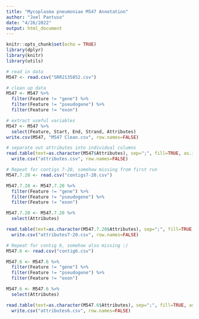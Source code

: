 ---
title: "Mycoplasma pneumoniae M547 Annotation"
author: "Joel Pantuso"
date: "4/26/2022"
output: html_document
---

```{r setup, include=FALSE}
knitr::opts_chunk$set(echo = TRUE)
library(dplyr)
library(knitr)
library(utils)
```

```{r data}
# read in data
M547 <- read.csv("SRR2135852.csv")
```

```{r clean}
# clean up data
M547 <- M547 %>%
  filter(Feature != "gene") %>%
  filter(Feature != "pseudogene") %>%
  filter(Feature != "exon")
```


```{r}
# extract useful variables
M547 <- M547 %>%
  select(Feature, Start, End, Strand, Attributes)
write.csv(M547, "M547 Clean.csv", row.names=FALSE)
```

```{r}
# separate out attributes into individual columns
read.table(text=as.character(M547$Attributes), sep=";", fill=TRUE, as.is=TRUE) %>%
  write.csv("attributes.csv", row.names=FALSE)
```

```{r, eval=FALSE}
# Repeat for contigs 7-20, somehow missing from first run
M547.7.20 <- read.csv("contigs7-20.csv")

M547.7.20 <- M547.7.20 %>%
  filter(Feature != "gene") %>%
  filter(Feature != "pseudogene") %>%
  filter(Feature != "exon")

M547.7.20 <- M547.7.20 %>%
  select(Attributes)

read.table(text=as.character(M547.7.20$Attributes), sep=";", fill=TRUE, as.is=TRUE) %>%
  write.csv("attributes7-20.csv", row.names=FALSE)
```

```{r}
# Repeat for contig 6, somehow also missing :/
M547.6 <- read.csv("contig6.csv")

M547.6 <- M547.6 %>%
  filter(Feature != "gene") %>%
  filter(Feature != "pseudogene") %>%
  filter(Feature != "exon")

M547.6 <- M547.6 %>%
  select(Attributes)

read.table(text=as.character(M547.6$Attributes), sep=";", fill=TRUE, as.is=TRUE) %>%
  write.csv("attributes6.csv", row.names=FALSE)
```

